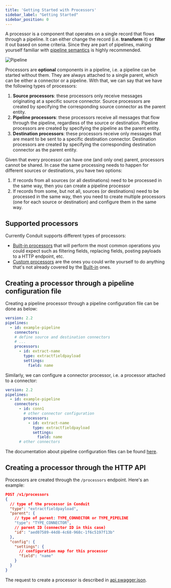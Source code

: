 ```yaml
---
title: 'Getting Started with Processors'
sidebar_label: "Getting Started"
sidebar_position: 0
---
```


A processor is a component that operates on a single record that flows through a pipeline. It can either change the
record (i.e. **transform** it) or **filter** it out based on some criteria. Since they are part of pipelines, making 
yourself familiar with [pipeline semantics](/docs/features/pipeline-semantics) is highly recommended.

![Pipeline](/img/pipeline_example.svg)

Processors are **optional** components in a pipeline, i.e. a pipeline can be started without them. They are always
attached to a single parent, which can be either a connector or a pipeline. With that, we can say that we have the following
types of processors:

1. **Source processors**: these processors only receive messages originating at a specific source connector. Source
   processors are created by specifying the corresponding source connector as the parent entity.
2. **Pipeline processors**: these processors receive all messages that flow through the pipeline, regardless of the
   source or destination. Pipeline processors are created by specifying the pipeline as the parent entity.
3. **Destination processors**: these processors receive only messages that are meant to be sent to a specific
   destination connector. Destination processors are created by specifying the corresponding destination connector as
   the parent entity.

Given that every processor can have one (and only one) parent, processors cannot be shared. In case the same processing
needs to happen for different sources or destinations, you have two options:

1. If records from all sources (or all destinations) need to be processed in the same way, then you can create
   a pipeline processor
2. If records from some, but not all, sources (or destinations) need to be processed in the same way, then you need to
   create multiple processors (one for each source or destination) and configure them in the same way.

## Supported processors

Currently Conduit supports different types of processors:

- [Built-in processors](/docs/processors/builtin) that will perform the most common operations you could expect such as filtering fields, replacing fields, posting payloads to a HTTP endpoint, etc. 
- [Custom processors](/docs/processors/standalone-processors) are the ones you could write yourself to do anything that's not already covered by the [Built-in](/docs/processors/builtin) ones.


## Creating a processor through a pipeline configuration file

Creating a pipeline processor through a pipeline configuration file can be done as below:

```yaml
version: 2.2
pipelines:
  - id: example-pipeline
    connectors:
    # define source and destination connectors
    # ...
    processors:
      - id: extract-name
        type: extractfieldpayload
        settings:
          field: name
```

Similarly, we can configure a connector processor, i.e. a processor attached to a connector:

```yaml
version: 2.2
pipelines:
  - id: example-pipeline
    connectors:
      - id: conn1
        # other connector configuration
        processors:
          - id: extract-name
            type: extractfieldpayload
            settings:
              field: name
      # other connectors
```

The documentation about pipeline configuration files can be found [here](/docs/configuration/pipeline-configuration-files).

## Creating a processor through the HTTP API

Processors are created through the `/processors` endpoint. Here's an example:

```json lines
POST /v1/processors
{
  // type of the processor in Conduit
  "type": "extractfieldpayload",
  "parent": {
    // type of parent: TYPE_CONNECTOR or TYPE_PIPELINE
    "type": "TYPE_CONNECTOR",
    // parent ID (connector ID in this case)
    "id": "aed07589-44d8-4c68-968c-1f6c5197f13b"
  },
  "config": {
    "settings": {
      // configuration map for this processor
      "field": "name"
    }
  }
}
```

The request to create a processor is described
in [api.swagger.json](https://github.com/ConduitIO/conduit/blob/main/pkg/web/openapi/swagger-ui/api/v1/api.swagger.json).
